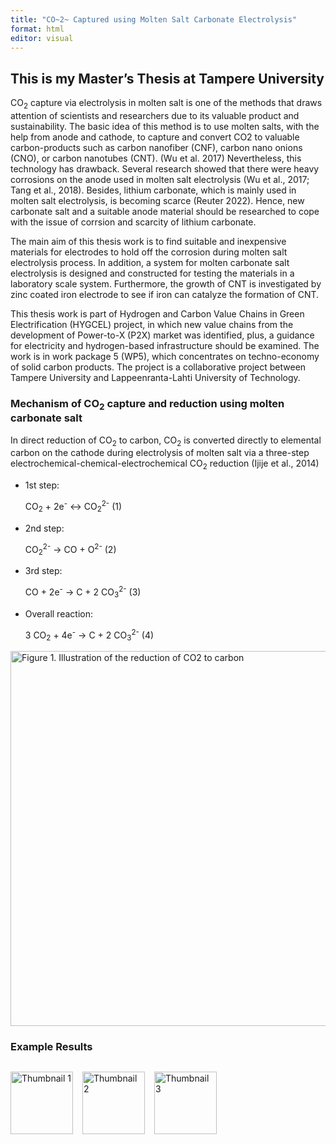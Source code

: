 ```yaml
---
title: "CO~2~ Captured using Molten Salt Carbonate Electrolysis"
format: html
editor: visual
---
```


## This is my Master's Thesis at Tampere University

CO~2~ capture via electrolysis in molten salt is one of the methods that draws attention of scientists and researchers due to its valuable product and sustainability. The basic idea of this method is to use molten salts, with the help from anode and cathode, to capture and convert CO2 to valuable carbon-products such as carbon nanofiber (CNF), carbon nano onions (CNO), or carbon nanotubes (CNT). (Wu et al. 2017) Nevertheless, this technology has drawback. Several research showed that there were heavy corrosions on the anode used in molten salt electrolysis (Wu et al., 2017; Tang et al., 2018). Besides, lithium carbonate, which is mainly used in molten salt electrolysis, is becoming scarce (Reuter 2022). Hence, new carbonate salt and a suitable anode material should be researched to cope with the issue of corrsion and scarcity of lithium carbonate.

The main aim of this thesis work is to find suitable and inexpensive materials for electrodes to hold off the corrosion during molten salt electrolysis process. In addition, a system for molten carbonate salt electrolysis is designed and constructed for testing the materials in a laboratory scale system. Furthermore, the growth of CNT is investigated by zinc coated iron electrode to see if iron can catalyze the formation of CNT.

This thesis work is part of Hydrogen and Carbon Value Chains in Green Electrification (HYGCEL) project, in which new value chains from the development of Power-to-X (P2X) market was identified, plus, a guidance for electricity and hydrogen-based infrastructure should be examined. The work is in work package 5 (WP5), which concentrates on techno-economy of solid carbon products. The project is a collaborative project between Tampere University and Lappeenranta-Lahti University of Technology.

### Mechanism of CO~2~ capture and reduction using molten carbonate salt

In direct reduction of CO~2~ to carbon, CO~2~ is converted directly to elemental carbon on the cathode during electrolysis of molten salt via a three-step electrochemical-chemical-electrochemical CO~2~ reduction (Ijije et al., 2014)

-   1st step:

    CO~2~ + 2e^-^ \<-\> CO~2~^2-^ (1)

-   2nd step:

    CO~2~^2-^ -\> CO + O^2-^ (2)

-   3rd step:

    CO + 2e^-^ -\> C + 2 CO~3~^2-^ (3)

-   Overall reaction:

    3 CO~2~ + 4e^-^ -\> C + 2 CO~3~^2-^ (4)

::: {html}
<img src="images/co2_capture.png" alt="Figure 1. Illustration of the reduction of CO2 to carbon" width="600px"/>
:::

### Example Results

::: {html}
<div style="display: flex; gap: 15px;">
  <a href="/images/co2_capture.png" target="_blank">
    <img src="/images/co2_capture.png" width="100px" alt="Thumbnail 1">
  </a>

  <a href="/images/MGEM_logo.png" target="_blank">
    <img src="/images/MGEM_logo.png" width="100px" alt="Thumbnail 2">
  </a>

  <a href="/images/figure_proposal.png" target="_blank">
    <img src="/images/figure_proposal.png" width="100px" alt="Thumbnail 3">
  </a>
</div>
:::